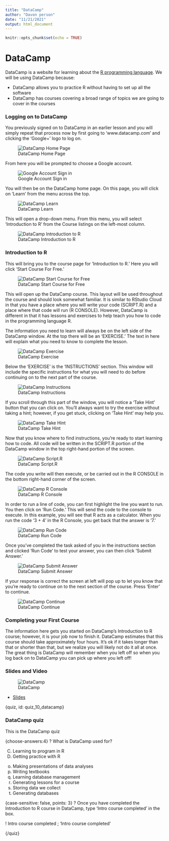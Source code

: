 ```yaml
---
title: "DataCamp"
author: "Davon person"
date: "11/21/2021"
output: html_document
---
```


```r
knitr::opts_chunk$set(echo = TRUE)
```

# DataCamp

DataCamp is a website for learning about the [R programming language](https://www.r-project.org/). We will be using DataCamp because: 

* DataCamp allows you to practice R without having to set up all the software
* DataCamp has courses covering a broad range of topics we are going to cover in the courses 

### Logging on to DataCamp

You previously signed on to DataCamp in an earlier lesson and you will simply repeat that process now by first going to 'www.datacamp.com' and clicking the 'Google+' logo to log on. 

![DataCamp Home Page](https://docs.google.com/presentation/d/1Kgpmw00v_OjhhXkf_ULGV4pWIJjNuu3Sukmd2aqbHUk/export/png?id=1Kgpmw00v_OjhhXkf_ULGV4pWIJjNuu3Sukmd2aqbHUk&pageid=g2fa05cc68b_0_0)

From here you will be prompted to choose a Google account.

![Google Account Sign in](https://docs.google.com/presentation/d/1Kgpmw00v_OjhhXkf_ULGV4pWIJjNuu3Sukmd2aqbHUk/export/png?id=1Kgpmw00v_OjhhXkf_ULGV4pWIJjNuu3Sukmd2aqbHUk&pageid=g2fa05cc68b_0_16)

You will then be on the DataCamp home page. On this page, you will click on 'Learn' from the menu across the top.

![DataCamp Learn](https://docs.google.com/presentation/d/1Kgpmw00v_OjhhXkf_ULGV4pWIJjNuu3Sukmd2aqbHUk/export/png?id=1Kgpmw00v_OjhhXkf_ULGV4pWIJjNuu3Sukmd2aqbHUk&pageid=g2fa05cc68b_0_10)

This will open a drop-down menu. From this menu, you will select 'Introduction to R' from the Course listings on the left-most column.

![DataCamp Introduction to R](https://docs.google.com/presentation/d/1Kgpmw00v_OjhhXkf_ULGV4pWIJjNuu3Sukmd2aqbHUk/export/png?id=1Kgpmw00v_OjhhXkf_ULGV4pWIJjNuu3Sukmd2aqbHUk&pageid=g2fa05cc68b_0_95)

### Introduction to R

This will bring you to the course page for 'Introduction to R.' Here you will click 'Start Course For Free.'

![DataCamp Start Course for Free](https://docs.google.com/presentation/d/1Kgpmw00v_OjhhXkf_ULGV4pWIJjNuu3Sukmd2aqbHUk/export/png?id=1Kgpmw00v_OjhhXkf_ULGV4pWIJjNuu3Sukmd2aqbHUk&pageid=g2fa05cc68b_0_179)

This will open up the DataCamp course. This layout will be used throughout the course and should look somewhat familiar. It is similar to RStudio Cloud in that you have a place where you will write your code (SCRIPT.R) and a place where that code will run (R CONSOLE). However, DataCamp is different in that it has lessons and exercises to help teach you how to code in the programming language R. 

The information you need to learn will always be on the left side of the DataCamp window. At the top there will be an 'EXERCISE.' The text in here will explain what you need to know to complete the lesson.

![DataCamp Exercise](https://docs.google.com/presentation/d/1Kgpmw00v_OjhhXkf_ULGV4pWIJjNuu3Sukmd2aqbHUk/export/png?id=1Kgpmw00v_OjhhXkf_ULGV4pWIJjNuu3Sukmd2aqbHUk&pageid=g2fa05cc68b_0_282)

Below the 'EXERCISE' is the 'INSTRUCTIONS' section. This window will include the specific instructions for what you will need to do before continuing on to the next part of the course.

![DataCamp Instructions](https://docs.google.com/presentation/d/1Kgpmw00v_OjhhXkf_ULGV4pWIJjNuu3Sukmd2aqbHUk/export/png?id=1Kgpmw00v_OjhhXkf_ULGV4pWIJjNuu3Sukmd2aqbHUk&pageid=g2fa05cc68b_0_287)

If you scroll through this part of the window, you will notice a 'Take Hint' button that you can click on. You'll always want to try the exercise without taking a hint; however, if you get stuck, clicking on 'Take Hint' may help you.

![DataCamp Take Hint](https://docs.google.com/presentation/d/1Kgpmw00v_OjhhXkf_ULGV4pWIJjNuu3Sukmd2aqbHUk/export/png?id=1Kgpmw00v_OjhhXkf_ULGV4pWIJjNuu3Sukmd2aqbHUk&pageid=g2fa05cc68b_0_299)

Now that you know where to find instructions, you're ready to start learning how to code. All code will be written in the SCRIPT.R portion of the DataCamp window in the top right-hand portion of the screen. 

![DataCamp Script.R](https://docs.google.com/presentation/d/1Kgpmw00v_OjhhXkf_ULGV4pWIJjNuu3Sukmd2aqbHUk/export/png?id=1Kgpmw00v_OjhhXkf_ULGV4pWIJjNuu3Sukmd2aqbHUk&pageid=g2fa05cc68b_0_184)

The code you write will then execute, or be carried out in the R CONSOLE in the bottom right-hand corner of the screen. 

![DataCamp R Console](https://docs.google.com/presentation/d/1Kgpmw00v_OjhhXkf_ULGV4pWIJjNuu3Sukmd2aqbHUk/export/png?id=1Kgpmw00v_OjhhXkf_ULGV4pWIJjNuu3Sukmd2aqbHUk&pageid=g2fa05cc68b_0_277)

In order to run a line of code, you can first highlight the line you want to run. You then click on 'Run Code.' This will send the code to the console to execute. In this example, you will see that R acts as a calculator. When you run the code '3 + 4' in the R Console, you get back that the answer is '7.'

![DataCamp Run Code](https://docs.google.com/presentation/d/1Kgpmw00v_OjhhXkf_ULGV4pWIJjNuu3Sukmd2aqbHUk/export/png?id=1Kgpmw00v_OjhhXkf_ULGV4pWIJjNuu3Sukmd2aqbHUk&pageid=g2fa05cc68b_0_189)

Once you've completed the task asked of you in the instructions section and clicked 'Run Code' to test your answer, you can then click 'Submit Answer.'

![DataCamp Submit Answer](https://docs.google.com/presentation/d/1Kgpmw00v_OjhhXkf_ULGV4pWIJjNuu3Sukmd2aqbHUk/export/png?id=1Kgpmw00v_OjhhXkf_ULGV4pWIJjNuu3Sukmd2aqbHUk&pageid=g2fa05cc68b_0_315)

If your response is correct the screen at left will pop up to let you know that you're ready to continue on to the next section of the course. Press 'Enter' to continue.

![DataCamp Continue](https://docs.google.com/presentation/d/1Kgpmw00v_OjhhXkf_ULGV4pWIJjNuu3Sukmd2aqbHUk/export/png?id=1Kgpmw00v_OjhhXkf_ULGV4pWIJjNuu3Sukmd2aqbHUk&pageid=g2fa05cc68b_0_342)

### Completing your First Course

The information here gets you started on DataCamp's Introduction to R course; however, it is your job now to finish it. DataCamp estimates that this course should take approximately four hours. It's ok if it takes longer than that or shorter than that, but we realize you will likely not do it all at once. The great thing is DataCamp will remember when you left off so when you log back on to DataCamp you can pick up where you left off!


### Slides and Video

![DataCamp](https://www.youtube.com/watch?v=qiGt7K-suxg)

* [Slides](https://docs.google.com/presentation/d/1Kgpmw00v_OjhhXkf_ULGV4pWIJjNuu3Sukmd2aqbHUk/edit?usp=sharing)



{quiz, id: quiz_10_datacamp}

### DataCamp quiz

This is the DataCamp quiz

{choose-answers:4}
? What is DataCamp used for?

C) Learning to program in R
C) Getting practice with R
o) Making presentations of data analyses
o) Writing textbooks
o) Learning database management
o) Generating lessons for a course
o) Storing data we collect
o) Generating databases


{case-sensitive: false, points: 3}
? Once you have completed the Introduction to R course in DataCamp, type 'Intro course completed' in the box.

! Intro course completed ; 'Intro course completed' 

{/quiz}
